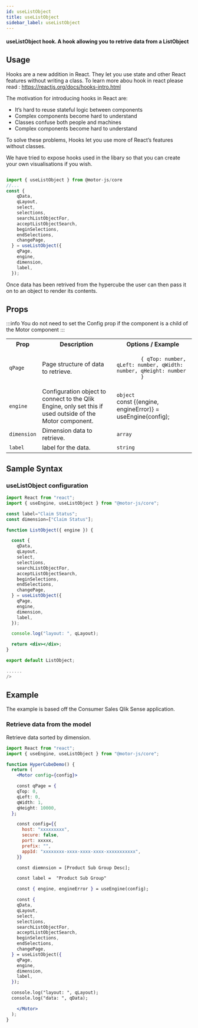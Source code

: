 ```yaml
---
id: useListObject
title: useListObject
sidebar_label: useListObject
---
```


#### useListObject hook. A hook allowing you to retrive data from a ListObject

## Usage

Hooks are a new addition in React. They let you use state and other React features without writing a class. To learn more abou hook in react please read : <a>https://reactjs.org/docs/hooks-intro.html</a>

The motivation for introducing hooks in React are:

- It’s hard to reuse stateful logic between components
- Complex components become hard to understand
- Classes confuse both people and machines
- Complex components become hard to understand

To solve these problems, Hooks let you use more of React’s features without classes.

We have tried to expose hooks used in the libary so that you can create your own visualisations if you wish.

```javascript

import { useListObject } from @motor-js/core
//...
const {
    qData,
    qLayout,
    select,
    selections,
    searchListObjectFor,
    acceptListObjectSearch,
    beginSelections,
    endSelections,
    changePage,
  } = useListObject({
    qPage,
    engine,
    dimension,
    label,
  });

```

Once data has been retrived from the hypercube the user can then pass it on to an object to render its contents.

## Props

:::info
You do not need to set the Config prop if the component is a child of the Motor component
:::

<table>
  <tr>
    <th>Prop</th>
    <th>Description</th>
    <th>Options / Example</th>
  </tr>
  <tr>
    <td>
      <code>qPage</code>
    </td>
    <td>Page structure of data to retrieve.</td>
    <td>
      <code>
        &#123; qTop: number, qLeft: number, qWidth: number, qHeight: number
        &#125;
      </code>
      <br />
    </td>
  </tr>
  <tr>
    <td>
      <code>engine</code>
    </td>
    <td>
      Configuration object to connect to the Qlik Engine, only set this if used
      outside of the Motor component.
    </td>
    <td>
      <code>object</code>
      <br />
      const &#123;(engine, engineError)&#125; = useEngine(config);
    </td>
  </tr>
  <tr>
    <td>
      <code>dimension</code>
    </td>
    <td>Dimension data to retrieve.</td>
    <td>
      <code>array</code>
      <br />
    </td>
  </tr>
  <tr>
    <td>
      <code>label</code>
    </td>
    <td>label for the data.</td>
    <td>
      <code>string</code>
      <br />
    </td>
  </tr>
</table>

## Sample Syntax

### useListObject configuration

```jsx {9-24}
import React from "react";
import { useEngine, useListObject } from "@motor-js/core";

const label="Claim Status";
const dimension=["Claim Status"];

function ListObject({ engine }) {

  const {
    qData,
    qLayout,
    select,
    selections,
    searchListObjectFor,
    acceptListObjectSearch,
    beginSelections,
    endSelections,
    changePage,
  } = useListObject({
    qPage,
    engine,
    dimension,
    label,
  });

  console.log("layout: ", qLayout);

  return <div></div>;
}

export default ListObject;

......
/>
```

## Example

The example is based off the Consumer Sales Qlik Sense application.

### Retrieve data from the model

Retrieve data sorted by dimension.

```jsx {29-44}
import React from "react";
import { useEngine, useListObject } from "@motor-js/core";

function HyperCubeDemo() {
  return (
    <Motor config={config}>

    const qPage = {
    qTop: 0,
    qLeft: 0,
    qWidth: 1,
    qHeight: 10000,
  };

    const config={{
      host: "xxxxxxxxx",
      secure: false,
      port: xxxxx,
      prefix: "",
      appId: "xxxxxxxx-xxxx-xxxx-xxxx-xxxxxxxxxxx",
    }}

    const diemnsion = [Product Sub Group Desc];

    const label =  "Product Sub Group"

    const { engine, engineError } = useEngine(config);

    const {
    qData,
    qLayout,
    select,
    selections,
    searchListObjectFor,
    acceptListObjectSearch,
    beginSelections,
    endSelections,
    changePage,
  } = useListObject({
    qPage,
    engine,
    dimension,
    label,
  });

  console.log("layout: ", qLayout);
  console.log("data: ", qData);

    </Motor>
  );
}
```
